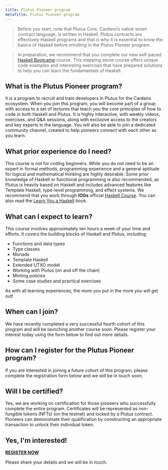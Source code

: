```yaml
---
title: Plutus Pioneer program
metaTitle: Plutus Pioneer program
---
```


>Before you start, note that Plutus Core, Cardano’s native smart contract language, is written in Haskell. Plutus contracts are effectively Haskell programs and that is why it is essential to know the basics of Haskell before enrolling in the Plutus Pioneer program. 

>In preparation, we recommend that you complete our new self-paced [Haskell Bootcamp](https://iohk.instructure.com/courses/141) course. This stepping stone course offers unique code examples and interesting exercises that have prepared solutions to help you can learn the fundamentals of Haskell. 

## What is the Plutus Pioneer program?

It is a program to recruit and train developers in Plutus for the Cardano ecosystem. When you join this program, you will become part of a group with access to a set of lectures that teach you the core principles of how to code in both Haskell and Plutus. It is highly interactive, with weekly videos, exercises, and Q&A sessions, along with exclusive access to the creators and key experts in the language. You will also be able to join a dedicated community channel, created to help pioneers connect with each other as you learn.

## What prior experience do I need?

This course is not for coding beginners. While you do not need to be an expert in formal methods, programming experience and a general aptitude for logical and mathematical thinking are highly desirable. Some prior knowledge of Haskell or functional programming is also recommended, as Plutus is heavily based on Haskell and includes advanced features like Template Haskell, type-level programming, and effect systems. We recommend that you work through **IOGs** official [Haskell Course](https://github.com/input-output-hk/haskell-course). You can also read the [Learn You a Haskell](http://learnyouahaskell.com/) book.

## What can I expect to learn?

This course involves approximately ten hours a week of your time and efforts. It covers the building blocks of Haskell and Plutus, including:

-   Functions and data types
-   Type classes
-   Monads
-   Template Haskell
-   Extended UTXO model
-   Working with Plutus (on and off the chain)
-   Minting policies
-   Some case studies and practical exercises

As with all learning experiences, the more you put in the more you will get out!

## When can I join?

We have recently completed a very successful fourth cohort of this program and will be launching another course soon. Please register your interest today using the form below to find out more details. 

## How can I register for the Plutus Pioneer program?

If you are interested in joining a future cohort of this program, please complete the registration form below and we will be in touch soon.

## Will I be certified?

Yes, we are working on certification for those pioneers who successfully complete the entire program. Certificates will be represented as non-fungible tokens (NFTs) (on the testnet) and locked by a Plutus contract. Pioneers can demonstrate their qualification by constructing an appropriate transaction to unlock their individual token.

## Yes, I'm interested!

**[REGISTER NOW](https://input-output.typeform.com/to/au0XDcBP)**

Please share your details and we will be in touch.
